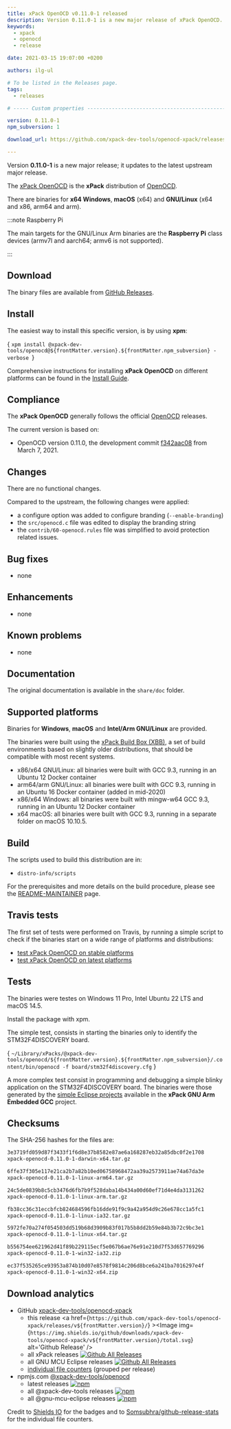 ```yaml
---
title: xPack OpenOCD v0.11.0-1 released
description: Version 0.11.0-1 is a new major release of xPack OpenOCD.
keywords:
  - xpack
  - openocd
  - release

date: 2021-03-15 19:07:00 +0200

authors: ilg-ul

# To be listed in the Releases page.
tags:
  - releases

# ----- Custom properties -----------------------------------------------------

version: 0.11.0-1
npm_subversion: 1

download_url: https://github.com/xpack-dev-tools/openocd-xpack/releases/tag/v0.11.0-1/

---
```


<head><title>{frontMatter.title}</title></head>

Version **0.11.0-1** is a new major release; it updates to the latest upstream major release.

<!-- truncate -->


The [xPack OpenOCD](https://xpack-dev-tools.github.io/openocd-xpack/)
is the **xPack** distribution of
[OpenOCD](https://openocd.org).

There are binaries for **x64 Windows**,
**macOS** (x64) and **GNU/Linux** (x64 and x86, arm64 and arm).

:::note Raspberry Pi

The main targets for the GNU/Linux Arm
binaries are the **Raspberry Pi** class devices (armv7l and aarch64;
armv6 is not supported).

:::

## Download

The binary files are available from <a href={frontMatter.download_url}>GitHub Releases</a>.

## Install

The easiest way to install this specific version, is by using **xpm**:

<CodeBlock language="console"> {
`xpm install @xpack-dev-tools/openocd@${frontMatter.version}.${frontMatter.npm_subversion} -verbose
`} </CodeBlock>

Comprehensive instructions for installing **xPack OpenOCD** on different platforms
can be found in the [Install Guide](/docs/install/).

## Compliance

The **xPack OpenOCD** generally follows the official
[OpenOCD](https://openocd.org) releases.

The current version is based on:

- OpenOCD version 0.11.0, the development commit
[f342aac08](https://github.com/xpack-dev-tools/openocd/commit/f342aac0845a69d591ad39a025d74e9c765f6420)
from March 7, 2021.

## Changes

There are no functional changes.

Compared to the upstream, the following changes were applied:

- a configure option was added to configure branding (`--enable-branding`)
- the `src/openocd.c` file was edited to display the branding string
- the `contrib/60-openocd.rules` file was simplified to avoid protection
  related issues.

## Bug fixes

- none

## Enhancements

- none

## Known problems

- none

## Documentation

The original documentation is available in the `share/doc` folder.

## Supported platforms

Binaries for **Windows**, **macOS** and **Intel/Arm GNU/Linux** are provided.

The binaries were built using the
[xPack Build Box (XBB)](https://github.com/xpack/xpack-build-box), a set
of build environments based on slightly older distributions, that should be
compatible with most recent systems.

- x86/x64 GNU/Linux: all binaries were built with GCC 9.3, running in an
  Ubuntu 12 Docker container
- arm64/arm GNU/Linux: all binaries were built with GCC 9.3, running in an
  Ubuntu 16 Docker container (added in mid-2020)
- x86/x64 Windows: all binaries were built with mingw-w64 GCC 9.3, running in an
  Ubuntu 12 Docker container
- x64 macOS: all binaries were built with GCC 9.3, running in a separate
  folder on macOS 10.10.5.

## Build

The scripts used to build this distribution are in:

- `distro-info/scripts`

For the prerequisites and more details on the build procedure, please see the
[README-MAINTAINER](https://github.com/xpack-dev-tools/openocd-xpack/blob/xpack/README-MAINTAINER.md) page.

## Travis tests

The first set of tests were performed on Travis, by running
a simple script to check if the binaries start on a wide range of
platforms and distributions:

- [test xPack OpenOCD on stable platforms](https://travis-ci.com/github/xpack-dev-tools/openocd-xpack/builds/220170135)
- [test xPack OpenOCD on latest platforms](https://travis-ci.com/github/xpack-dev-tools/openocd-xpack/builds/220171082)

## Tests

The binaries were testes on Windows 11 Pro, Intel Ubuntu 22
LTS and macOS 14.5.

Install the package with xpm.

The simple test, consists in starting the binaries
only to identify the STM32F4DISCOVERY board.

<CodeBlock language="sh"> {
`~/Library/xPacks/@xpack-dev-tools/openocd/${frontMatter.version}.${frontMatter.npm_subversion}/.content/bin/openocd -f board/stm32f4discovery.cfg`
} </CodeBlock>

A more complex test consist in programming and debugging a simple blinky
application on the STM32F4DISCOVERY board. The binaries were
those generated by the
[simple Eclipse projects](https://github.com/xpack-dev-tools/arm-none-eabi-gcc-xpack/tree/xpack/tests/eclipse)
available in the **xPack GNU Arm Embedded GCC** project.

## Checksums

The SHA-256 hashes for the files are:

```txt
3e3719fd059d87f3433f1f6d8e37b8582e87ae6a168287eb32a85dbc0f2e1708
xpack-openocd-0.11.0-1-darwin-x64.tar.gz

6ffe37f305e117e21ca2b7a82b10ed06758968472aa39a2573911ae74a67da3e
xpack-openocd-0.11.0-1-linux-arm64.tar.gz

24c5de0839b8c5cb3476d6fb7b9f528daba14b434a00d60ef71d4e4da3131262
xpack-openocd-0.11.0-1-linux-arm.tar.gz

fb38cc36c31eccbfcb824684596fb16dde91f9c9a42a954d9c26e678cc1a5fc1
xpack-openocd-0.11.0-1-linux-ia32.tar.gz

5972fe70a274f054503dd519b68d3909b83f017b5b8dd2b59e84b3b72c9bc3e1
xpack-openocd-0.11.0-1-linux-x64.tar.gz

b556754ee621962d41f89b229115ecf5e067b6ae76e91e210d7f53d657769296
xpack-openocd-0.11.0-1-win32-ia32.zip

ec37f535265ce93953a874b10d07e8578f9814c206d8bce6a241ba7016297e4f
xpack-openocd-0.11.0-1-win32-x64.zip
```

## Download analytics

- GitHub [xpack-dev-tools/openocd-xpack](https://github.com/xpack-dev-tools/openocd-xpack/)
  - this release <a href={`https://github.com/xpack-dev-tools/openocd-xpack/releases/v${frontMatter.version}/`} ><Image img={`https://img.shields.io/github/downloads/xpack-dev-tools/openocd-xpack/v${frontMatter.version}/total.svg`} alt='Github Release' /></a>
  - all xPack releases [![Github All Releases](https://img.shields.io/github/downloads/xpack-dev-tools/openocd-xpack/total.svg)](https://github.com/xpack-dev-tools/openocd-xpack/releases/)
  - all GNU MCU Eclipse releases [![Github All Releases](https://img.shields.io/github/downloads/gnu-mcu-eclipse/openocd/total.svg)](https://github.com/gnu-mcu-eclipse/openocd/releases/)
  - [individual file counters](https://somsubhra.github.io/github-release-stats/?username=xpack-dev-tools&repository=openocd-xpack) (grouped per release)
- npmjs.com [@xpack-dev-tools/openocd](https://www.npmjs.com/package/@xpack-dev-tools/openocd)
  - latest releases [![npm](https://img.shields.io/npm/dw/@xpack-dev-tools/openocd.svg)](https://www.npmjs.com/package/@xpack-dev-tools/openocd/)
  - all @xpack-dev-tools releases [![npm](https://img.shields.io/npm/dt/@xpack-dev-tools/openocd.svg)](https://www.npmjs.com/package/@xpack-dev-tools/openocd/)
  - all @gnu-mcu-eclipse releases [![npm](https://img.shields.io/npm/dt/@gnu-mcu-eclipse/openocd.svg)](https://www.npmjs.com/package/@gnu-mcu-eclipse/openocd/)

Credit to [Shields IO](https://shields.io) for the badges and to
[Somsubhra/github-release-stats](https://github.com/Somsubhra/github-release-stats)
for the individual file counters.
